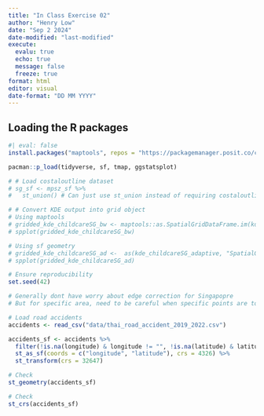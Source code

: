 ```yaml
---
title: "In Class Exercise 02"
author: "Henry Low"
date: "Sep 2 2024"
date-modified: "last-modified"
execute:
  evalu: true
  echo: true
  message: false
  freeze: true
format: html
editor: visual
date-format: "DD MM YYYY"
---
```


## Loading the R packages

```r
#| eval: false
install.packages("maptools", repos = "https://packagemanager.posit.co/cran/2023-10-13")
```

```r
pacman::p_load(tidyverse, sf, tmap, ggstatsplot)
```



```r
# # Load costaloutline dataset
# sg_sf <- mpsz_sf %>%
#   st_union() # Can just use st_union instead of requiring costaloutline dataset
```



```r
# # Convert KDE output into grid object
# Using maptools
# gridded_kde_childcareSG_bw <- maptools::as.SpatialGridDataFrame.im(kde_childcareSG.bw) 
# spplot(gridded_kde_childcareSG_bw)

# Using sf geometry
# gridded_kde_childcareSG_ad <-  as(kde_childcareSG_adaptive, "SpatialGridDataFrame")
# spplot(gridded_kde_childcareSG_ad)
```


```r
# Ensure reproducibility
set.seed(42)
```

```r
# Generally dont have worry about edge correction for Singapopre
# But for specific area, need to be careful when specific points are too close to edge. 
```



```r
# Load road accidents
accidents <- read_csv("data/thai_road_accident_2019_2022.csv")

accidents_sf <- accidents %>%
  filter(!is.na(longitude) & longitude != "", !is.na(latitude) & latitude != "") %>%
  st_as_sf(coords = c("longitude", "latitude"), crs = 4326) %>%
  st_transform(crs = 32647)
```
```r
# Check
st_geometry(accidents_sf)
```

```r
# Check
st_crs(accidents_sf)
```
